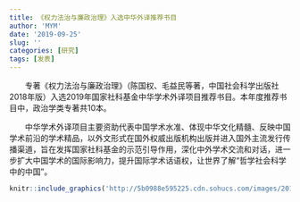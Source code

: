 ```yaml
---
title: 《权力法治与廉政治理》入选中华外译推荐书目
author: 'MYM'
date: '2019-09-25'
slug: ''
categories: [研究]
tags: [发表]
---
```



　　专著《权力法治与廉政治理》（陈国权、毛益民等著，中国社会科学出版社2018年版）入选2019年国家社科基金中华学术外译项目推荐书目。本年度推荐书目中，政治学类专著共10本。

　　中华学术外译项目主要资助代表中国学术水准、体现中华文化精髓、反映中国学术前沿的学术精品，以外文形式在国外权威出版机构出版并进入国外主流发行传播渠道，旨在发挥国家社科基金的示范引导作用，深化中外学术交流和对话，进一步扩大中国学术的国际影响力，提升国际学术话语权，让世界了解“哲学社会科学中的中国”。

```r
knitr::include_graphics('http://5b0988e595225.cdn.sohucs.com/images/20190306/29dd5c193b894d0bbd93e52b83b89076.png')
```


